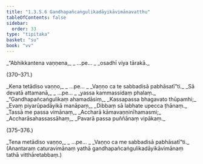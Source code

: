 ```yaml
---
title: "1.3.5.6 Gandhapañcaṅgulikadāyikāvimānavatthu"
tableOfContents: false
sidebar:
  order: 33
type: "tipitaka"
basket: "su"
book: "vv"
---
```



<DynamicBreadcrumb />

<Division number="369" book="vv">

<Paragraph number="392" type="verses" book="vv">
_“Abhikkantena vaṇṇena,_  
_ …pe… _  
_osadhī viya tārakā._  


(370–371.)
</Paragraph>

<Paragraph number="393" type="verses" book="vv">
_Kena tetādiso vaṇṇo,_  
_ …pe… _  
_Vaṇṇo ca te sabbadisā pabhāsatī”ti._  

</Paragraph>

</Division>
<Division number="372" book="vv">

<Paragraph number="394" type="verses" book="vv">
_Sā devatā attamanā,_  
_ …pe… _  
_yassa kammassidaṃ phalaṃ._  

</Paragraph>

</Division>
<Division number="373" book="vv">

<Paragraph number="395" type="verses" book="vv">
_“Gandhapañcaṅgulikaṃ ahamadāsiṃ,_  
_Kassapassa bhagavato thūpamhi;_  
_Evaṃ piyarūpadāyikā manāpaṃ,_  
_Dibbaṃ sā labhate upecca ṭhānaṃ._  

</Paragraph>

</Division>
<Division number="374" book="vv">

<Paragraph number="396" type="verses" book="vv">
_Tassā me passa vimānaṃ,_  
_Accharā kāmavaṇṇinīhamasmi;_  
_Accharāsahassassāhaṃ,_  
_Pavarā passa puññānaṃ vipākaṃ._  


(375–376.)
</Paragraph>

<Paragraph number="397" type="verses" book="vv">
_Tena metādiso vaṇṇo,_  
_ …pe… _  
_Vaṇṇo ca me sabbadisā pabhāsatī”ti._  

</Paragraph>

<Paragraph number="398" book="vv">
(Anantaraṃ caturavimānaṃ yathā gandhapañcaṅgulikadāyikāvimānaṃ tathā vitthāretabbaṃ.)
</Paragraph>
</Division>